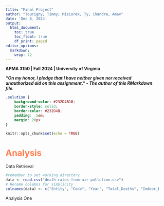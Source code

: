 ```yaml
---
title: "Final Project"
author: "Tourigny, Timmy; Misiorek, Ty; Chandra, Amav"
date: 'Dec 6, 2024'
output:
  html_document:
    toc: true
    toc_float: true
    df_print: paged
editor_options: 
  markdown: 
    wrap: 72
---
```


**APMA 3150 \| Fall 2024 \| University of Virginia**

***"On my honor, I pledge that I have neither given nor received unauthorized aid on this assignment." - The author of this RMarkdown file.***

<!--- Solution Region --->

```css
.solution {
    background-color: #232D4B10;
    border-style: solid;
    border-color: #232D4B;
    padding: .5em;
    margin: 20px
}
```

```r
knitr::opts_chunk$set(echo = TRUE)
```



# [Analysis]{style="color:#FF7F50"}

Data Retrieval

```r

#remember to set working directory
data <- read.csv("death-rates-from-air-pollution.csv")
# Rename columns for simplicity
colnames(data) <- c("Entity", "Code", "Year", "Total_Deaths", "Indoor_Deaths", "Outdoor_PM_Deaths", "Outdoor_Ozone_Deaths")


```

Analysis One

```r




```




